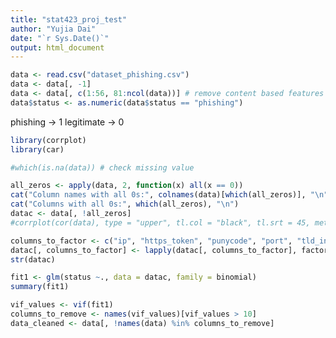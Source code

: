 ```yaml
---
title: "stat423_proj_test"
author: "Yujia Dai"
date: "`r Sys.Date()`"
output: html_document
---
```



```r
data <- read.csv("dataset_phishing.csv")
data <- data[, -1]
data <- data[, c(1:56, 81:ncol(data))] # remove content based features
data$status <- as.numeric(data$status == "phishing")
```

phishing -> 1
legitimate -> 0
```r
library(corrplot)
library(car)  
```


```r
#which(is.na(data)) # check missing value

all_zeros <- apply(data, 2, function(x) all(x == 0))
cat("Column names with all 0s:", colnames(data)[which(all_zeros)], "\n")
cat("Columns with all 0s:", which(all_zeros), "\n")
datac <- data[, !all_zeros]
#corrplot(cor(data), type = "upper", tl.col = "black", tl.srt = 45, method = "circle")

```
```r
columns_to_factor <- c("ip", "https_token", "punycode", "port", "tld_in_path", "tld_in_subdomain", "abnormal_subdomain", "prefix_suffix", "random_domain", "shortening_service", "path_extension", "domain_in_brand", "brand_in_subdomain", "brand_in_path", "suspecious_tld", "statistical_report", "whois_registered_domain", "dns_record", "google_index")
datac[, columns_to_factor] <- lapply(datac[, columns_to_factor], factor)
str(datac)
```



```r
fit1 <- glm(status ~., data = datac, family = binomial)
summary(fit1)
```
```r
vif_values <- vif(fit1)
columns_to_remove <- names(vif_values)[vif_values > 10]
data_cleaned <- data[, !names(data) %in% columns_to_remove]
```

